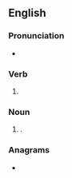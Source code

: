 ==English==

===Pronunciation===
* {{IPA|/ˈfɪltʃ.ɘz/|lang=en}}

===Verb===
{{head|en|verb form}}

# {{en-third-person singular of|filch}}

===Noun===
{{head|en|noun form}}

# {{plural of|filch|lang=en}}.

===Anagrams===
* {{anagrams|en|a=cefhils|Schleif}}